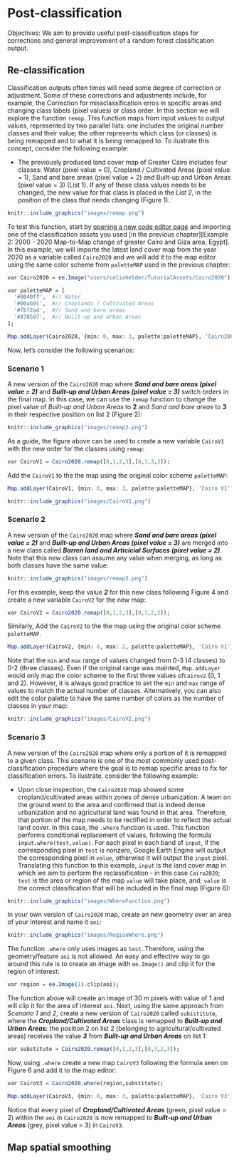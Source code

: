 # Post-classification

Objectives: We aim to provide useful post-classification steps for corrections and general improvement of a random forest classification output. 

## Re-classification ##

Classification outputs often times will need some degree of correction or adjustment. Some of these corrections and adjustments include, for example, the Correction for missclassification erros in specific areas and changing class labels (pixel values) or class order. In this section we will explore the function `remap`. This function maps from input values to output values, represented by two parallel lists: one includes the original number classes and their value; the other represents which class (or classes) is being remapped and to what it is being remapped to. 
To ilustrate this concept, consider the following example:

- The previously produced land cover map of Greater Cairo includes four classes: Water (pixel value = 0), Cropland / Cultivated Areas (pixel value = 1), Sand and bare areas (pixel value = 2) and Built-up and Urban Areas (pixel value = 3) (List 1). If any of these class values needs to be changed, the new value for that class is placed in the *List 2*, in the position of the class that needs changing (Figure 1).

```r
knitr::include_graphics("images/remap.png")
```

To test this function, start by [opening a new code editor page](https://code.earthengine.google.com/){target="_blank"} and importing one of the classification assets you used [in the previous chapter][Example 2: 2000 - 2020 Map-to-Map change of greater Cairo and Giza area, Egypt]. In this example, we will importe the latest land cover map from the year 2020 as a variable called `Cairo2020` and we will add it to the map editor using the same color scheme from `paletteMAP` used in the previous chapter:

```r
var Cairo2020 = ee.Image("users/celiohelder/TutorialAssets/Cairo2020");

var paletteMAP = [
  '#0040ff',  #// Water
  '#00ab0c',  #// Croplands / Cultivated Areas
  '#fbf2ad',  #// Sand and bare areas
  '#878587',  #// Built-up and Urban Areas
];

Map.addLayer(Cairo2020, {min: 0, max: 3, palette:paletteMAP}, 'Cairo2000');
```

Now, let's consider the following scenarios:

### Scenario 1

A new version of the `Cairo2020` map where *__Sand and bare areas (pixel value = 2)__* and *__Built-up and Urban Areas (pixel value = 3)__* switch orders in the final map. In this case, we can use the `remap` function to change the pixel value of *Built-up and Urban Areas* to __2__ and *Sand and bare areas* to __3__ in their respective position on list 2 (Figure 2):

```r
knitr::include_graphics("images/remap2.png")
```

As a guide, the figure above can be used to create a new variable `CairoV1` with the new order for the classes using `remap`:
```r
var CairoV1 = Cairo2020.remap([0,1,2,3],[0,1,3,2]);
```

Add the `CairoV1` to the the map using the original color scheme `paletteMAP`:

```r
Map.addLayer(CairoV1, {min: 0, max: 3, palette:paletteMAP}, 'Cairo V1');
```

```r
knitr::include_graphics("images/CairoV1.png")
```

### Scenario 2

A new version of the `Cairo2020` map where *__Sand and bare areas (pixel value = 2)__* and *__Built-up and Urban Areas (pixel value = 3)__* are merged into a new class called *__Barren land and Articicial Surfaces (pixel value = 2)__*. Note that this new class can assume any value when merging, as long as both classes have the same value: 

```r
knitr::include_graphics("images/remap3.png")
```

For this example, keep the value *__2__* for this new class following Figure 4 and create a new variable `CairoV2` for the new map:

```r
var CairoV2 = Cairo2020.remap([0,1,2,3],[0,1,2,2]);
```

Similarly, Add the `CairoV2` to the the map using the original color scheme `paletteMAP`.

```r
Map.addLayer(CairoV2, {min: 0, max: 2, palette:paletteMAP}, 'Cairo V1');
```

Note that the `min` and `max` range of values changed from 0-3 (4 classes) to 0-2 (three classes). Even if the original range was mainted, `Map.addLayer` would only map the color scheme to the first three values of`Cairov2` (0, 1 and 2). However, it is always good practice to set the `min` and `max` range of values to match the actual number of classes. Alternatively, you can also edit the color palette to have the same number of colors as the number of classes in your map:

```r
knitr::include_graphics("images/CairoV2.png")
```

### Scenario 3

A new version of the `Cairo2020` map where only a portion of it is remapped to a given class.
This scenario is one of the most commonly used post-classification procedure where the goal is to remap specific areas to fix for classification errors. To ilustrate, consider the following example:

- Upon close inspection, the `Cairo2020` map showed some cropland/cultivated areas within zones of dense urbanization. A team on the ground went to the area and confirmed that is indeed dense urbanization and no agricultural land was found in that area. Therefore, that portion of the map needs to be rectified in order to reflect the actual land cover. In this case, the `.where` function is used. This function performs conditional replacement of values, following the formula `input.where(test,value)`. For each pixel in each band of `input`, if the corresponding pixel in `test` is nonzero, Google Earth Engine will output the corresponding pixel in `value`, otherwise it will output the `input` pixel. Translating this function to this example, `input` is the land cover map in which we aim to perform the reclassification - in this case `Cairo2020`; `test` is the area or region of the map `value` will take place, and; `value` is the correct classification that will be included in the final map (Figure 6):

```r
knitr::include_graphics("images/WhereFunction.png")
```

In your own version of `Cairo2020` map, create an new geometry over an area of your interest and name it `aoi`: 
```r
knitr::include_graphics("images/RegionWhere.png")
```

The function `.where` only uses images as `test`. Therefore, using the geometry/feature `aoi` is not allowed. 
An easy and effective way to go around this rule is to create an image with `ee.Image()` and clip it for the region of interest:

```r
var region = ee.Image(1).clip(aoi);
```

The function above will create an image of 30 m pixels with value of 1 and will clip it for the area of interest `aoi`. Next, using the same approach from *Scenario 1* and *2*, create a new version of `Cairo2020` called `subistitute`, where the *__Cropland/Cultivated Areas__* class is remapped to *__Built-up and Urban Areas__*: the position 2 on list 2 (belonging to agricultural/cultivated areas) receives the value *__3__* from *__Built-up and Urban Areas__* on list 1:

```r
var substitute = Cairo2020.remap([0,1,2,3],[0,3,2,3]);
```

Now, using `.where` create a new map `CairoV3` following the formula seen on Figure 6 and add it to the map editor:

```r
var CairoV3 = Cairo2020.where(region,substitute);

Map.addLayer(CairoV3, {min: 0, max: 3, palette:paletteMAP}, 'Cairo V3');
```

Notice that every pixel of *__Cropland/Cultivated Areas__* (green, pixel value = 2) within the `aoi` in `Cairo2020` is now remapped to *__Built-up and Urban Areas__* (grey, pixel value = 3) in `CairoV3`.

## Map spatial smoothing ##